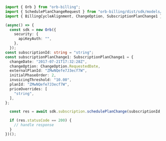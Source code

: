 ```typescript SchedulePlanChange.ts
import { Orb } from "orb-billing";
import { SchedulePlanChangeRequest } from "orb-billing/dist/sdk/models/operations";
import { BillingCycleAlignment, ChangeOption, SubscriptionPlanChange1 } from "orb-billing/dist/sdk/models/shared";

(async() => {
  const sdk = new Orb({
    security: {
      apiKeyAuth: "",
    },
  });
const subscriptionId: string = "string";
const subscriptionPlanChange1: SubscriptionPlanChange1 = {
  changeDate: "2017-07-21T17:32:28Z",
  changeOption: ChangeOption.RequestedDate,
  externalPlanId: "ZMwNQefe7J3ecf7W",
  initialPhaseOrder: 2,
  invoicingThreshold: "10.00",
  planId: "ZMwNQefe7J3ecf7W",
  priceOverrides: [
    "string",
  ],
};

  const res = await sdk.subscription.schedulePlanChange(subscriptionId, subscriptionPlanChange1);

  if (res.statusCode == 200) {
    // handle response
  }
})();
```

